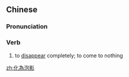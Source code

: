 {{also|化为泡影}}
==Chinese==
{{zh-forms|s=化为泡影|type=22}}

===Pronunciation===
{{zh-pron
|m=huàwéi pàoyǐng
|c=faa3 wai4 paau1 jing2
|cat=v
}}

===Verb===
{{zh-verb}}

# to [[disappear]] completely; to come to nothing

[[zh:化為泡影]]